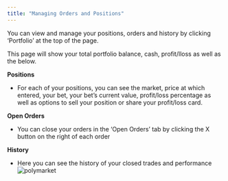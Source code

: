 ```yaml
---
title: "Managing Orders and Positions"
---
```

You can view and manage your positions, orders and history by clicking ‘Portfolio’ at the top of the page. 

This page will show your total portfolio balance, cash, profit/lloss as well as the below. 

**Positions**
- For each of your positions, you can see the market, price at which entered, your bet, your bet’s current value, profit/loss percentage as well as options to sell your position or share your profit/loss card. 


**Open Orders**
- You can close your orders in the ‘Open Orders’ tab by clicking the X button on the right of each order 

**History**
- Here you can see the history of your closed trades and performance
![polymarket](/images/image3.png)

